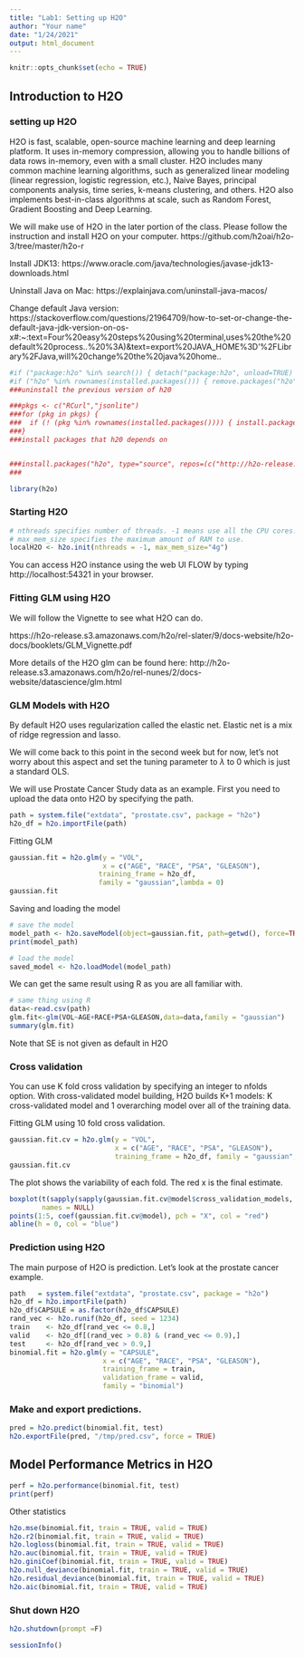 ```yaml
---
title: "Lab1: Setting up H2O"
author: "Your name"
date: "1/24/2021"
output: html_document
---
```


```r
knitr::opts_chunk$set(echo = TRUE)
```

## Introduction to H2O
### setting up H2O

H2O is fast, scalable, open-source machine learning and deep learning platform.  It uses in-memory compression, allowing you to handle billions of data rows in-memory, even with a small cluster. H2O includes many common machine learning algorithms, such as generalized linear modeling (linear regression, logistic regression, etc.), Naive Bayes, principal components analysis, time series, k-means clustering, and others. H2O also implements best-in-class algorithms at scale, such as Random Forest, Gradient Boosting and Deep Learning. 

We will make use of H2O in the later portion of the class.  Please follow the instruction and install H2O on your computer.
https://github.com/h2oai/h2o-3/tree/master/h2o-r

Install JDK13:
https://www.oracle.com/java/technologies/javase-jdk13-downloads.html

Uninstall Java on Mac:
https://explainjava.com/uninstall-java-macos/

Change default Java version:
https://stackoverflow.com/questions/21964709/how-to-set-or-change-the-default-java-jdk-version-on-os-x#:~:text=Four%20easy%20steps%20using%20terminal,uses%20the%20default%20process..%20%3A)&text=export%20JAVA_HOME%3D'%2FLibrary%2FJava,will%20change%20the%20java%20home..


```r
#if ("package:h2o" %in% search()) { detach("package:h2o", unload=TRUE) }
#if ("h2o" %in% rownames(installed.packages())) { remove.packages("h2o") }
###uninstall the previous version of h20

###pkgs <- c("RCurl","jsonlite")
###for (pkg in pkgs) {
###  if (! (pkg %in% rownames(installed.packages()))) { install.packages(pkg) }
###}
###install packages that h20 depends on


###install.packages("h2o", type="source", repos=(c("http://h2o-release.s3.amazonaws.com/h2o/latest_stable_R")))
###

library(h2o)
```
### Starting H2O

```r
# nthreads specifies number of threads. -1 means use all the CPU cores.
# max_mem_size specifies the maximum amount of RAM to use.
localH2O <- h2o.init(nthreads = -1, max_mem_size="4g")
```

You can access H2O instance using the web UI FLOW by typing 
 http://localhost:54321
 in your browser.

### Fitting GLM using H2O

We will follow the Vignette to see what H2O can do.

https://h2o-release.s3.amazonaws.com/h2o/rel-slater/9/docs-website/h2o-docs/booklets/GLM_Vignette.pdf

More details of the H2O glm can be found here:
http://h2o-release.s3.amazonaws.com/h2o/rel-nunes/2/docs-website/datascience/glm.html

### GLM Models with H2O

By default H2O uses regularization called the elastic net.  Elastic net is a mix of ridge regression and lasso.

We will come back to this point in the second week but for now, let's not worry about this aspect and set the tuning parameter to $\lambda$ to 0 which is just a standard OLS.

We will use Prostate Cancer Study data as an example.  First you need to upload the data onto H2O by specifying the path.

```r
path = system.file("extdata", "prostate.csv", package = "h2o")
h2o_df = h2o.importFile(path)
```

Fitting GLM
```r
gaussian.fit = h2o.glm(y = "VOL", 
                       x = c("AGE", "RACE", "PSA", "GLEASON"),
                      training_frame = h2o_df, 
                      family = "gaussian",lambda = 0)
gaussian.fit
```

Saving and loading the model
```r
# save the model
model_path <- h2o.saveModel(object=gaussian.fit, path=getwd(), force=TRUE)
print(model_path)

# load the model
saved_model <- h2o.loadModel(model_path)
```


We can get the same result using R as you are all familiar with.

```r
# same thing using R
data<-read.csv(path)
glm.fit<-glm(VOL~AGE+RACE+PSA+GLEASON,data=data,family = "gaussian")
summary(glm.fit)
```

Note that SE is not given as default in H2O


### Cross validation

You can use K fold cross validation by specifying an integer to nfolds option.  With cross-validated model building, H2O builds K+1 models: K cross-validated model and 1 overarching model over all of the training data.  

Fitting GLM using 10 fold cross validation.

```r
gaussian.fit.cv = h2o.glm(y = "VOL", 
                          x = c("AGE", "RACE", "PSA", "GLEASON"),
                          training_frame = h2o_df, family = "gaussian",lambda = 0, nfolds = 10)
gaussian.fit.cv
```

The plot shows the variability of each fold.  The red x is the final estimate. 
```r
boxplot(t(sapply(sapply(gaussian.fit.cv@model$cross_validation_models, `[[`, "name"), function(x) h2o.coef(h2o.getModel(x)))),
        names = NULL)
points(1:5, coef(gaussian.fit.cv@model), pch = "X", col = "red")
abline(h = 0, col = "blue")

```

### Prediction using H2O

The main purpose of H2O is prediction.  Let's look at the prostate cancer example.

```r
path   = system.file("extdata", "prostate.csv", package = "h2o")
h2o_df = h2o.importFile(path)
h2o_df$CAPSULE = as.factor(h2o_df$CAPSULE)
rand_vec <- h2o.runif(h2o_df, seed = 1234)
train    <- h2o_df[rand_vec <= 0.8,]
valid    <- h2o_df[(rand_vec > 0.8) & (rand_vec <= 0.9),]
test     <- h2o_df[rand_vec > 0.9,]
binomial.fit = h2o.glm(y = "CAPSULE",
                       x = c("AGE", "RACE", "PSA", "GLEASON"),
                       training_frame = train, 
                       validation_frame = valid, 
                       family = "binomial")
```

### Make and export predictions.
```r
pred = h2o.predict(binomial.fit, test)
h2o.exportFile(pred, "/tmp/pred.csv", force = TRUE)
```

## Model Performance Metrics in H2O
```r
perf = h2o.performance(binomial.fit, test)
print(perf)
```

Other statistics
```r
h2o.mse(binomial.fit, train = TRUE, valid = TRUE)
h2o.r2(binomial.fit, train = TRUE, valid = TRUE)
h2o.logloss(binomial.fit, train = TRUE, valid = TRUE)
h2o.auc(binomial.fit, train = TRUE, valid = TRUE)
h2o.giniCoef(binomial.fit, train = TRUE, valid = TRUE)
h2o.null_deviance(binomial.fit, train = TRUE, valid = TRUE)
h2o.residual_deviance(binomial.fit, train = TRUE, valid = TRUE)
h2o.aic(binomial.fit, train = TRUE, valid = TRUE)
```

### Shut down H2O

```r
h2o.shutdown(prompt =F)
```

```r
sessionInfo()
```